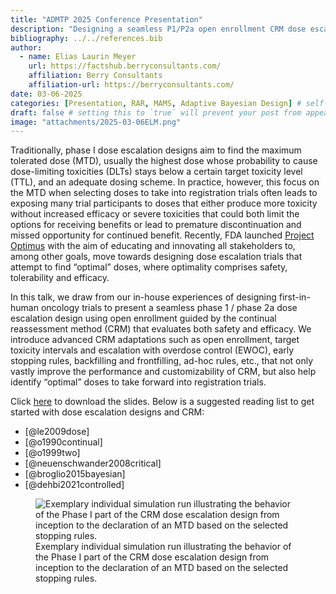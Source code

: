 ```yaml
---
title: "ADMTP 2025 Conference Presentation"
description: "Designing a seamless P1/P2a open enrollment CRM dose escalation study"
bibliography: ../../references.bib
author:
  - name: Elias Laurin Meyer
    url: https://factshub.berryconsultants.com/
    affiliation: Berry Consultants
    affiliation-url: https://berryconsultants.com/
date: 03-06-2025
categories: [Presentation, RAR, MAMS, Adaptive Bayesian Design] # self-defined categories
draft: false # setting this to `true` will prevent your post from appearing on your listing page until you're ready!
image: "attachments/2025-03-06ELM.png"
---
```


Traditionally, phase I dose escalation designs aim to find the maximum tolerated dose (MTD), usually the highest dose whose probability to cause dose-limiting toxicities (DLTs) stays below a certain target toxicity level (TTL), and an adequate dosing scheme. In practice, however, this focus on the MTD when selecting doses to take into registration trials often leads to exposing many trial participants to doses that either produce more toxicity without increased efficacy or severe toxicities that could both limit the options for receiving benefits or lead to premature discontinuation and missed opportunity for continued benefit. Recently, FDA launched [Project Optimus](https://www.fda.gov/about-fda/oncology-center-excellence/project-optimus){target="_blank"} with the aim of educating and innovating all stakeholders to, among other goals, move towards designing dose escalation trials that attempt to find “optimal” doses, where optimality comprises safety, tolerability and efficacy.  

In this talk, we draw from our in-house experiences of designing first-in-human oncology trials to present a seamless phase 1 / phase 2a dose escalation design using open enrollment guided by the continual reassessment method (CRM) that evaluates both safety and efficacy. We introduce advanced CRM adaptations such as open enrollment, target toxicity intervals and escalation with overdose control (EWOC), early stopping rules, backfilling and frontfilling, ad-hoc rules, etc., that not only vastly improve the performance and customizability of CRM, but also help identify “optimal” doses to take forward into registration trials.

Click [here](attachments/2025-03-06-SlidesELM.pdf){target="_blank"} to download the slides. Below is a suggested reading list to get started with dose escalation designs and CRM: 

- [@le2009dose]
- [@o1990continual]
- [@o1999two]
- [@neuenschwander2008critical]
- [@broglio2015bayesian]
- [@dehbi2021controlled]

![Exemplary individual simulation run illustrating the behavior of the Phase I part of the CRM dose escalation design from inception to the declaration of an MTD based on the selected stopping rules.](attachments/2025-03-06ELM.png){#fig-fig1}